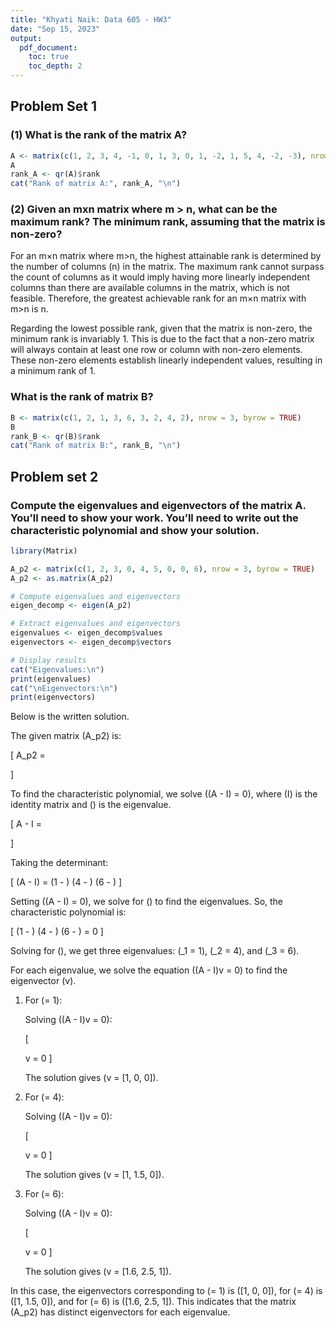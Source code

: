 ```yaml
---
title: "Khyati Naik: Data 605 - HW3"
date: "Sep 15, 2023"
output: 
  pdf_document:
    toc: true
    toc_depth: 2
---
```


## Problem Set 1

### (1) What is the rank of the matrix A?

```r
A <- matrix(c(1, 2, 3, 4, -1, 0, 1, 3, 0, 1, -2, 1, 5, 4, -2, -3), nrow = 4, byrow = TRUE)
A
rank_A <- qr(A)$rank
cat("Rank of matrix A:", rank_A, "\n")
```
### (2) Given an mxn matrix where m > n, what can be the maximum rank? The minimum rank, assuming that the matrix is non-zero?

For an m×n matrix where m>n, the highest attainable rank is determined by the number of columns (n) in the matrix. The maximum rank cannot surpass the count of columns as it would imply having more linearly independent columns than there are available columns in the matrix, which is not feasible. Therefore, the greatest achievable rank for an m×n matrix with m>n is n.

Regarding the lowest possible rank, given that the matrix is non-zero, the minimum rank is invariably 1. This is due to the fact that a non-zero matrix will always contain at least one row or column with non-zero elements. These non-zero elements establish linearly independent values, resulting in a minimum rank of 1.

### What is the rank of matrix B?

```r
B <- matrix(c(1, 2, 1, 3, 6, 3, 2, 4, 2), nrow = 3, byrow = TRUE)
B
rank_B <- qr(B)$rank
cat("Rank of matrix B:", rank_B, "\n")
```

## Problem set 2

### Compute the eigenvalues and eigenvectors of the matrix A. You’ll need to show your work. You’ll need to write out the characteristic polynomial and show your solution.

```r
library(Matrix)

A_p2 <- matrix(c(1, 2, 3, 0, 4, 5, 0, 0, 6), nrow = 3, byrow = TRUE)
A_p2 <- as.matrix(A_p2)

# Compute eigenvalues and eigenvectors
eigen_decomp <- eigen(A_p2)

# Extract eigenvalues and eigenvectors
eigenvalues <- eigen_decomp$values
eigenvectors <- eigen_decomp$vectors

# Display results
cat("Eigenvalues:\n")
print(eigenvalues)
cat("\nEigenvectors:\n")
print(eigenvectors)
```

Below is the written solution.

The given matrix \(A_p2\) is:

\[
A_p2 = \begin{bmatrix}
1 & 2 & 3 \\
0 & 4 & 5 \\
0 & 0 & 6 \\
\end{bmatrix}
\]


To find the characteristic polynomial, we solve \(\det(A - \lambda I) = 0\), where \(I\) is the identity matrix and \(\lambda\) is the eigenvalue.

\[
A - \lambda I = \begin{bmatrix}
1 - \lambda & 2 & 3 \\
0 & 4 - \lambda & 5 \\
0 & 0 & 6 - \lambda \\
\end{bmatrix}
\]

Taking the determinant:

\[
\det(A - \lambda I) = (1 - \lambda) (4 - \lambda) (6 - \lambda)
\]



Setting \(\det(A - \lambda I) = 0\), we solve for \(\lambda\) to find the eigenvalues. So, the characteristic polynomial is:

\[
(1 - \lambda) (4 - \lambda) (6 - \lambda) = 0
\]


Solving for \(\lambda\), we get three eigenvalues: \(\lambda_1 = 1\), \(\lambda_2 = 4\), and \(\lambda_3 = 6\).

   
   
   For each eigenvalue, we solve the equation \((A - \lambda I)v = 0\) to find the eigenvector \(v\).

1. For \(\lambda = 1\):

   Solving \((A - \lambda I)v = 0\):

   \[
   \begin{bmatrix}
   0 & 2 & 3 \\
   0 & 3 & 5 \\
   0 & 0 & 5 \\
   \end{bmatrix}
   v = 0
   \]

   The solution gives \(v = [1, 0, 0]\).

2. For \(\lambda = 4\):

   Solving \((A - \lambda I)v = 0\):

   \[
   \begin{bmatrix}
   -3 & 2 & 3 \\
   0 & 0 & 5 \\
   0 & 0 & 2 \\
   \end{bmatrix}
   v = 0
   \]

   The solution gives \(v = [1, 1.5, 0]\).

3. For \(\lambda = 6\):

   Solving \((A - \lambda I)v = 0\):

   \[
   \begin{bmatrix}
   -5 & 2 & 3 \\
   0 & -2 & 5 \\
   0 & 0 & 0 \\
   \end{bmatrix}
   v = 0
   \]

   The solution gives \(v = [1.6, 2.5, 1]\).

In this case, the eigenvectors corresponding to \(\lambda = 1\) is \([1, 0, 0]\), for \(\lambda = 4\) is \([1, 1.5, 0]\), and for \(\lambda = 6\) is \([1.6, 2.5, 1]\). This indicates that the matrix \(A_p2\) has distinct eigenvectors for each eigenvalue.



